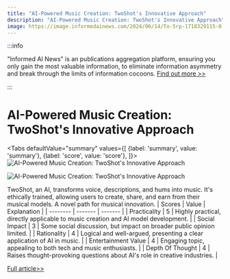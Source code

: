 ```yaml
---
title: "AI-Powered Music Creation: TwoShot's Innovative Approach"
description: "AI-Powered Music Creation: TwoShot's Innovative Approach"
image: https://image.informedainews.com/2024/06/14/To-5rp-1718329115-0.jpg
---
```



:::info

"Informed AI News" is an publications aggregation platform, ensuring you only gain the most valuable information, to eliminate information asymmetry and break through the limits of information cocoons.  [Find out more >>](/)

:::

# AI-Powered Music Creation: TwoShot's Innovative Approach


<Tabs
	defaultValue="summary"
	values={[
	{label: 'summary', value: 'summary'},
	{label: 'score', value: 'score'},
]}>
<TabItem value="summary">
<img
  src="https://image.informedainews.com/2024/06/14/To-5rp-1718329115-0.jpg"
  alt="AI-Powered Music Creation: TwoShot's Innovative Approach"
/>

<img
  src="https://image.informedainews.com/2024/06/14/To-pmg-1718329115-1.jpg"
  alt="AI-Powered Music Creation: TwoShot's Innovative Approach"
/>



TwoShot, an AI, transforms voice, descriptions, and hums into music. It's ethically trained, allowing users to create, share, and earn from their musical models. A novel path for musical innovation.
</TabItem>
<TabItem value="score">
	| Scores     | Value   | Explanation |
	| -------- | ------- | ------- |
	| Practicality  | 5    | Highly practical, directly applicable to music creation and AI model development.    |
	| Social Impact | 3     | Some social discussion, but impact on broader public opinion limited.    |
	| Rationality    | 4    | Logical and well-argued, presenting a clear application of AI in music.    |
	| Entertainment Value    | 4    | Engaging topic, appealing to both tech and music enthusiasts.    |
	| Depth Of Thought    | 4    | Raises thought-provoking questions about AI's role in creative industries.    |
</TabItem>
</Tabs>

[Full article>>](https://www.producthunt.com/posts/twoshot)
